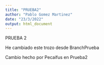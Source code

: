 ```yaml
---
title: "PRUEBA2"
author: "Pablo Gomez Martinez"
date: "23/3/2022"
output: html_document
---
```


PRUEBA 2

He cambiado este trozo desde BranchPrueba



Cambio hecho por Pecaifus en Prueba2